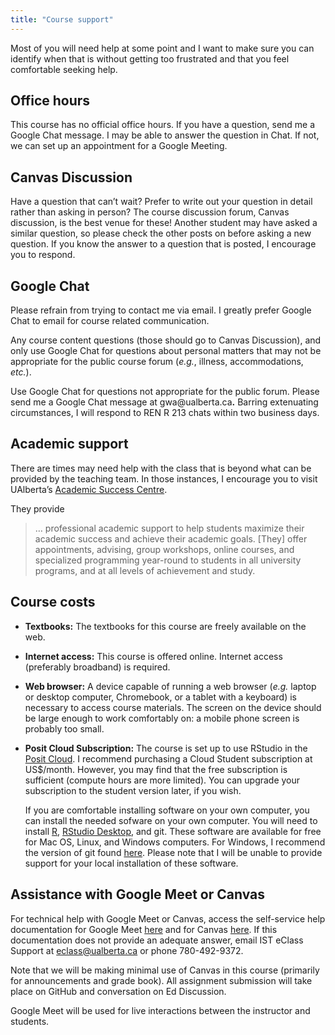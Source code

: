 ```yaml
---
title: "Course support"
---
```


Most of you will need help at some point and I want to make sure you can identify when that is without getting too frustrated and that you feel comfortable seeking help.

## Office hours

This course has no official office hours. If you have a question, send me a Google Chat message. I may be able to answer the question in Chat. If not, we can set up an appointment for a Google Meeting.

## Canvas Discussion

Have a question that can't wait? Prefer to write out your question in detail rather than asking in person? The course discussion forum, Canvas discussion, is the best venue for these! Another student may have asked a similar question, so please check the other posts on before asking a new question. If you know the answer to a question that is posted, I encourage you to respond.

## Google Chat

Please refrain from trying to contact me via email. I greatly prefer Google Chat to email for course related communication.

Any course content questions (those should go to Canvas Discussion), and only use Google Chat for questions about personal matters that may not be appropriate for the public course forum (*e.g.*, illness, accommodations, *etc.*).

Use Google Chat for questions not appropriate for the public forum. Please send me a Google Chat message at gwa\@ualberta.ca**.** Barring extenuating circumstances, I will respond to REN R 213 chats within two business days.

## Academic support

There are times may need help with the class that is beyond what can be provided by the teaching team. In those instances, I encourage you to visit UAlberta's [Academic Success Centre](https://www.ualberta.ca/en/current-students/academic-success-centre/index.html).

They provide

> ... professional academic support to help students maximize their academic success and achieve their academic goals. \[They\] offer appointments, advising, group workshops, online courses, and specialized programming year-round to students in all university programs, and at all levels of achievement and study.

## Course costs

-   **Textbooks:** The textbooks for this course are freely available on the web.

-   **Internet access:** This course is offered online. Internet access (preferably broadband) is required.

-   **Web browser:** A device capable of running a web browser (*e.g.* laptop or desktop computer, Chromebook, or a tablet with a keyboard) is necessary to access course materials. The screen on the device should be large enough to work comfortably on: a mobile phone screen is probably too small.

-   **Posit Cloud Subscription:** The course is set up to use RStudio in the [Posit Cloud](https://docs.posit.co/cloud/). I recommend purchasing a Cloud Student subscription at US\$/month. However, you may find that the free subscription is sufficient (compute hours are more limited). You can upgrade your subscription to the student version later, if you wish.

    If you are comfortable installing software on your own computer, you can install the needed sofware on your own computer. You will need to install [R](https://www.r-project.org/), [RStudio Desktop](https://posit.co/download/rstudio-desktop/), and git. These software are available for free for Mac OS, Linux, and Windows computers. For Windows, I recommend the version of git found [here](https://git-scm.com/downloads/win). Please note that I will be unable to provide support for your local installation of these software.

## **Assistance with Google Meet or Canvas**

For technical help with Google Meet or Canvas, access the self-service help documentation for Google Meet [here](https://support.eclass.ualberta.ca/Knowledgebase/Article/View/404/52/using-google-meet) and for Canvas [here](https://support.eclass.ualberta.ca/Knowledgebase/Article/View/565/53/using-canvas-for-students). If this documentation does not provide an adequate answer, email IST eClass Support at [eclass\@ualberta.ca](mailto:%20eclass@ualberta.ca) or phone 780-492-9372.

Note that we will be making minimal use of Canvas in this course (primarily for announcements and grade book). All assignment submission will take place on GitHub and conversation on Ed Discussion.

Google Meet will be used for live interactions between the instructor and students.
